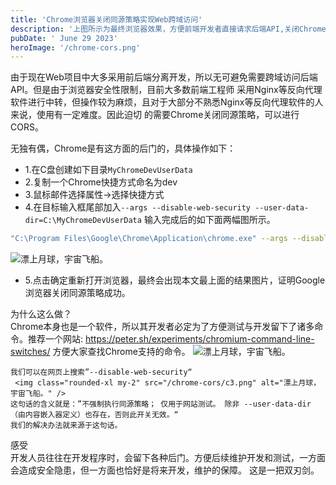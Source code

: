 ```yaml
---
title: 'Chrome浏览器关闭同源策略实现Web跨域访问'
description: '上图所示为最终浏览器效果，方便前端开发者直接请求后端API,关闭Chrome同源策略限制。（本篇博客仅用于开发者使用，正常请勿用）'
pubDate: ' June 29 2023'
heroImage: '/chrome-cors.png'
---
```



由于现在Web项目中大多采用前后端分离开发，所以无可避免需要跨域访问后端API。但是由于浏览器安全性限制，目前大多数前端工程师
采用Nginx等反向代理软件进行中转，但操作较为麻烦，且对于大部分不熟悉Nginx等反向代理软件的人来说，使用有一定难度。因此迫切
的需要Chrome关闭同源策略，可以进行CORS。

无独有偶，Chrome是有这方面的后门的，具体操作如下：
- 1.在C盘创建如下目录`MyChromeDevUserData`
- 2.复制一个Chrome快捷方式命名为dev
- 3.鼠标邮件选择属性->选择快捷方式
- 4.在目标输入框尾部加入`--args --disable-web-security --user-data-dir=C:\MyChromeDevUserData`
    输入完成后的如下面两幅图所示。


```bash
"C:\Program Files\Google\Chrome\Application\chrome.exe" --args --disable-web-security --user-data-dir=C:\MyChromeDevUserData
```

<img class="rounded-xl my-2" src="/chrome-cors/c1.png" alt="漂上月球，宇宙飞船。" />

- 5.点击确定重新打开浏览器，最终会出现本文最上面的结果图片，证明Google浏览器关闭同源策略成功。

<div class="text-2xl font-bold text-shenhuilan my-2" >为什么这么做？</div>
<div>
    Chrome本身也是一个软件，所以其开发者必定为了方便测试与开发留下了诸多命令。推荐一个网站:
    <a class="underline underline-offset-2 text-red-600" href="https://peter.sh/experiments/chromium-command-line-switches">https://peter.sh/experiments/chromium-command-line-switches/</a>
    方便大家查找Chrome支持的命令。
    <img class="rounded-xl my-2" src="/chrome-cors/c2.png" alt="漂上月球，宇宙飞船。" />

    我们可以在网页上搜索”--disable-web-security“
     <img class="rounded-xl my-2" src="/chrome-cors/c3.png" alt="漂上月球，宇宙飞船。" />
    这句话的含义就是：”不强制执行同源策略； 仅用于网站测试。 除非 --user-data-dir （由内容嵌入器定义）也存在，否则此开关无效。“
    我们的解决办法就来源于这句话。
</div>
<div class="text-2xl font-bold text-shenhuilan my-2" >感受</div>
<div class="border-solid border-2 border-teal-600 rounded-lg p-5">
    开发人员往往在开发程序时，会留下各种后门。方便后续维护开发和测试，一方面会造成安全隐患，但一方面也恰好是将来开发，维护的保障。
    这是一把双刃剑。
</div>